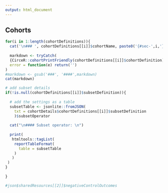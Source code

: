 ```yaml
---
output: html_document
---
```

  
## Cohorts  

```r
for(i in 1:length(cohortDefinitions)){
  cat('\n### ', cohortDefinitions[[i]]$cohortName, paste0('{#sec-',i,'}') ,'\n')
  
  markdown <- tryCatch(
  {CirceR::cohortPrintFriendly(cohortDefinitions[[i]]$cohortDefinition)}, 
  error = function(e) return('')
)
#markdown <- gsub('###', '####',markdown)
cat(markdown)

# add subset details
if(!is.null(cohortDefinitions[[i]]$subsetDefinition)){
  
  # add the settings as a table
  subsetTable <- jsonlite::fromJSON(
    txt = cohortDetails$cohortDefinitions[[i]]$subsetDefinition
    )$subsetOperator
  
  cat("\n#### Subset operator: \n")
  
  print(
   htmltools::tagList(
    reportTableFormat(
      table = subsetTable
    )
   )
 )
}
  
}

#json$sharedResources[[2]]$negativeControlOutcomes
```




